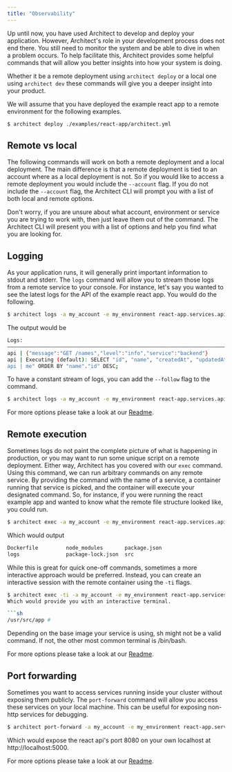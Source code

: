 ```yaml
---
title: "Observability"
---
```


Up until now, you have used Architect to develop and deploy your application.
However, Architect's role in your development process does not end there. You
still need to monitor the system and be able to dive in when a problem occurs.
To help facilitate this, Architect provides some helpful commands that will
allow you better insights into how your system is doing.

Whether it be a remote deployment using `architect deploy` or a local one using
`architect dev` these commands will give you a deeper insight into your product.

We will assume that you have deployed the example react app to a remote
environment for the following examples.

```sh
$ architect deploy ./examples/react-app/architect.yml
```

## Remote vs local

The following commands will work on both a remote deployment and a local
deployment. The main difference is that a remote deployment is tied to an
account where as a local deployment is not. So if you would like to access a
remote deployment you would include the `--account` flag. If you do not include
the `--account` flag, the Architect CLI will prompt you with a list of both
local and remote options.

Don't worry, if you are unsure about what account, environment or service you
are trying to work with, then just leave them out of the command. The Architect
CLI will present you with a list of options and help you find what you are
looking for.

## Logging

As your application runs, it will generally print important information to
stdout and stderr. The `logs` command will allow you to stream those logs from a
remote service to your console. For instance, let's say you wanted to see the
latest logs for the API of the example react app. You would do the following.

```sh
$ architect logs -a my_account -e my_environment react-app.services.api
```

The output would be

```sh
Logs:
―――――――――――――――――――――――――――――――――――――――――――――――――――――――――――――――――――――――――――――――
api | {"message":"GET /names","level":"info","service":"backend"}
api | Executing (default): SELECT "id", "name", "createdAt", "updatedAt" FROM "names" AS "na
api | me" ORDER BY "name"."id" DESC;
```

To have a constant stream of logs, you can add the `--follow` flag to the
command.

```sh
$ architect logs -a my_account -e my_environment react-app.services.api
```

For more options please take a look at our
[Readme](/reference/cli/#architect-logs-resource).

## Remote execution

Sometimes logs do not paint the complete picture of what is happening in
production, or you may want to run some unique script on a remote deployment.
Either way, Architect has you covered with our `exec` command. Using this
command, we can run arbitrary commands on any remote service. By providing the
command with the name of a service, a container running that service is picked,
and the container will execute your designated command. So, for instance, if you
were running the react example app and wanted to know what the remote file
structure looked like, you could run.

```sh
$ architect exec -a my_account -e my_environment react-app.services.api -- ls
```

Which would output

```sh
Dockerfile         node_modules       package.json
logs               package-lock.json  src
```

While this is great for quick one-off commands, sometimes a more interactive
approach would be preferred. Instead, you can create an interactive session with
the remote container using the `-ti` flags.

````sh
$ architect exec -ti -a my_account -e my_environment react-app.services.api -- sh
Which would provide you with an interactive terminal.

```sh
/usr/src/app #
````

<Note>
  Depending on the base image your service is using, sh might not be a valid
  command. If not, the other most common terminal is /bin/bash.
</Note>

For more options please take a look at our
[Readme](/reference/cli/#architect-exec-resource-flags----command).

## Port forwarding

Sometimes you want to access services running inside your cluster without exposing them publicly.
The `port-forward` command will allow you access these services on your local machine.
This can be useful for exposing non-http services for debugging.

```sh
$ architect port-forward -a my_account -e my_environment react-app.services.api --port 5000 --target-port 8080
```

Which would expose the react api's port 8080 on your own localhost at http://localhost:5000.

For more options please take a look at our
[Readme](/reference/cli#architect-port-forward-resource-flags).
